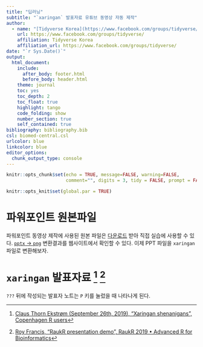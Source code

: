 ```yaml
---
title: "딥러닝"
subtitle: "`xaringan` 발표자료 유튜브 동영상 자동 제작"
author:
  - name: "[Tidyverse Korea](https://www.facebook.com/groups/tidyverse/)"
    url: https://www.facebook.com/groups/tidyverse/
    affiliation: Tidyverse Korea
    affiliation_url: https://www.facebook.com/groups/tidyverse/
date: "`r Sys.Date()`"
output:
  html_document: 
    include:
      after_body: footer.html
      before_body: header.html
    theme: journal
    toc: yes
    toc_depth: 2
    toc_float: true
    highlight: tango
    code_folding: show
    number_section: true
    self_contained: true
bibliography: bibliography.bib
csl: biomed-central.csl
urlcolor: blue
linkcolor: blue
editor_options: 
  chunk_output_type: console
---
```


``` r
knitr::opts_chunk$set(echo = TRUE, message=FALSE, warning=FALSE,
                      comment="", digits = 3, tidy = FALSE, prompt = FALSE, fig.align = 'center')

knitr::opts_knit$set(global.par = TRUE) 
```

# 파워포인트 원본파일 {#original-pptx}

파워포인트 동영상 제작에 사용된 원본 파일은 [다운로드](data/Xaringan_OCR.pptx) 받아 직접 실습에 사용할 수 있다.
[`pptx` &rarr; `png`](https://statkclee.github.io/deep-learning/r-ari.html#3_PPT_%E2%86%92_%EB%B0%9C%ED%91%9C%EB%8F%99%EC%98%81%EC%83%811) 변환결과를 웹사이트에서 확인할 수 있다.
이제 PPT 파일을 `xaringan` 파일로 변환해보자.

# `xaringan` 발표자료 [^how-to-presentor-notes] [^RaukR-xaringan-demo] {#xaringan-slideshow}

[^how-to-presentor-notes]: [Claus Thorn Ekstrøm (September 26th, 2019), "Xaringan shenanigans", Copenhagen R users](https://www.biostatistics.dk/talks/CopenhagenRuseRs-2019/index.html)

[^RaukR-xaringan-demo]: [Roy Francis, "RaukR presentation demo", RaukR 2019 • Advanced R for Bioinformatics](https://github.com/NBISweden/raukrtemplate)




`???` 뒤에 작성되는 발표자 노트는 `P` 키를 눌렀을 때 나타나게 된다.



